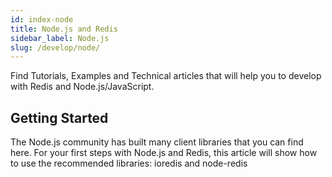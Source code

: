 ```yaml
---
id: index-node
title: Node.js and Redis
sidebar_label: Node.js
slug: /develop/node/
---
```



Find Tutorials, Examples and Technical articles that will help you to develop with Redis and Node.js/JavaScript.

## Getting Started

The Node.js community has built many client libraries that you can find here. For your first steps with Node.js and Redis, this article will show how to use the recommended libraries: ioredis and node-redis